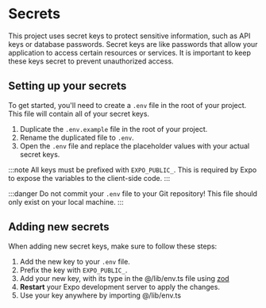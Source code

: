# Secrets

This project uses secret keys to protect sensitive information, such as API keys
or database passwords. Secret keys are like passwords that allow your
application to access certain resources or services. It is important to keep
these keys secret to prevent unauthorized access.

## Setting up your secrets

To get started, you'll need to create a `.env` file in the root of your project.
This file will contain all of your secret keys.

1.  Duplicate the `.env.example` file in the root of your project.
2.  Rename the duplicated file to `.env`.
3.  Open the `.env` file and replace the placeholder values with your actual
    secret keys.

:::note All keys must be prefixed with `EXPO_PUBLIC_`. This is required by Expo
to expose the variables to the client-side code. :::

:::danger Do not commit your `.env` file to your Git repository! This file
should only exist on your local machine. :::

## Adding new secrets

When adding new secret keys, make sure to follow these steps:

1.  Add the new key to your `.env` file.
2.  Prefix the key with `EXPO_PUBLIC_`.
3.  Add your new key, with its type in the @/lib/env.ts file using
    [zod](https://zod.dev/?id=table-of-contents)
4.  **Restart** your Expo development server to apply the changes.
5.  Use your key anywhere by importing @/lib/env.ts
